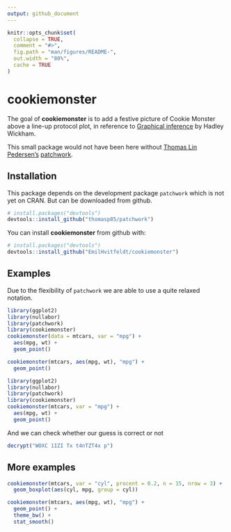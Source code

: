 ```yaml
---
output: github_document
---
```


<!-- README.md is generated from README.Rmd. Please edit that file -->

```r
knitr::opts_chunk$set(
  collapse = TRUE,
  comment = "#>",
  fig.path = "man/figures/README-",
  out.width = "80%",
  cache = TRUE
)
```
# cookiemonster

The goal of **cookiemonster** is to add a festive picture of Cookie Monster above a  line-up protocol plot, in reference to [Graphical inference](https://www.youtube.com/watch?v=rEHKm3Z1zUE) by Hadley Wickham.  

This small package would not have been here without [Thomas Lin Pedersen's](https://twitter.com/thomasp85) [patchwork](https://github.com/thomasp85/patchwork). 
 
## Installation
This package depends on the development package `patchwork` which is not yet on CRAN. But can be downloaded from github. 

```r
# install.packages("devtools")
devtools::install_github("thomasp85/patchwork")
```

You can install **cookiemonster** from github with:

```r
# install.packages("devtools")
devtools::install_github("EmilHvitfeldt/cookiemonster")
```

## Examples

Due to the flexibility of `patchwork` we are able to use a quite relaxed notation.

```r
library(ggplot2)
library(nullabor)
library(patchwork)
library(cookiemonster)
cookiemonster(data = mtcars, var = "mpg") +
  aes(mpg, wt) +
  geom_point()

cookiemonster(mtcars, aes(mpg, wt), "mpg") +
  geom_point()
```

```r
library(ggplot2)
library(nullabor)
library(patchwork)
library(cookiemonster)
cookiemonster(mtcars, var = "mpg") +
  aes(mpg, wt) +
  geom_point()
```

And we can check whether our guess is correct or not

```r
decrypt("WOXC 1IZI Tx t4nTZT4x p")
```

## More examples

```r
cookiemonster(mtcars, var = "cyl", procent = 0.2, n = 15, nrow = 3) +
  geom_boxplot(aes(cyl, mpg, group = cyl))
```

```r
cookiemonster(mtcars, aes(mpg, wt), "mpg") +
  geom_point() +
  theme_bw() +
  stat_smooth()
```

